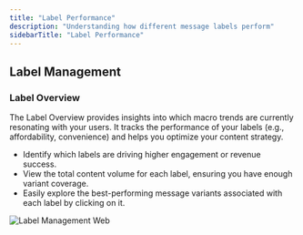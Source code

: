 ```yaml
---
title: "Label Performance"
description: "Understanding how different message labels perform"
sidebarTitle: "Label Performance"
---
```


## Label Management

### Label Overview

The Label Overview provides insights into which macro trends are currently resonating with your users. It tracks the performance of your labels (e.g., affordability, convenience) and helps you optimize your content strategy.

- Identify which labels are driving higher engagement or revenue success.
- View the total content volume for each label, ensuring you have enough variant coverage.
- Easily explore the best-performing message variants associated with each label by clicking on it.

![Label Management Web](/images/label_management.webp)